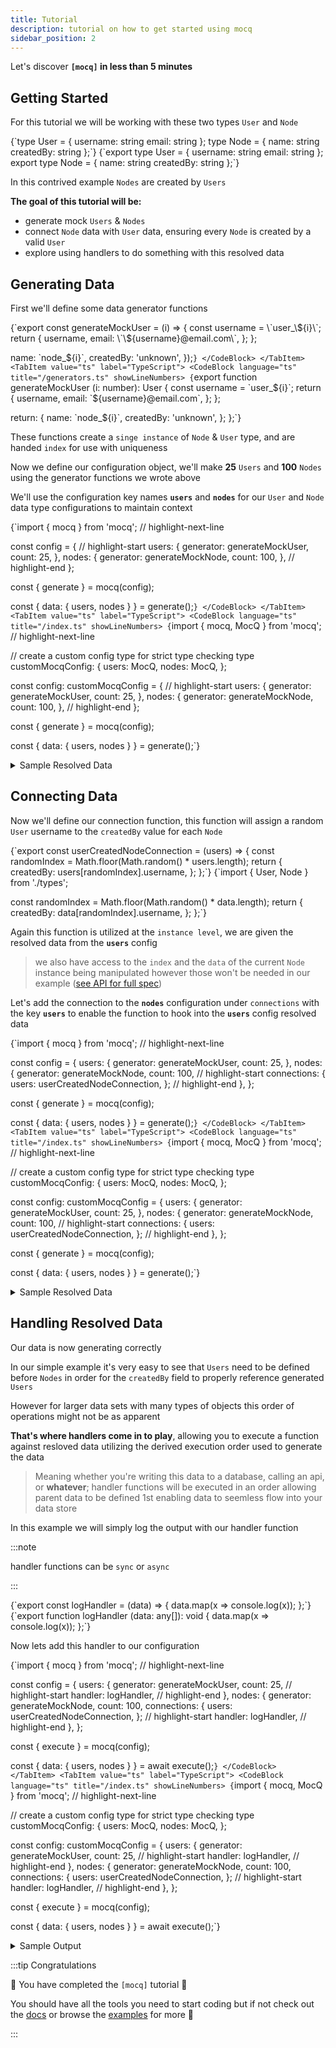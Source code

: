 ```yaml
---
title: Tutorial
description: tutorial on how to get started using mocq
sidebar_position: 2
---
```


Let's discover **`[mocq]` in less than 5 minutes**

## Getting Started

For this tutorial we will be working with these two types `User` and `Node`


<Tabs groupId="code-block-language">
  <TabItem value="js" label="JavaScript">
    <CodeBlock language="ts">
{`type User = {
  username: string
  email: string
};
type Node = {
  name: string
  createdBy: string
};`}
    </CodeBlock>
  </TabItem>
  <TabItem value="ts" label="TypeScript">
    <CodeBlock
      language="ts"
      title="/types.ts"
      showLineNumbers>
{`export type User = {
  username: string
  email: string
};
export type Node = {
  name: string
  createdBy: string
};`}
    </CodeBlock>
  </TabItem>
</Tabs>

In this contrived example `Nodes` are created by `Users`

**The goal of this tutorial will be:**
- generate mock `Users` & `Nodes`
- connect `Node` data with `User` data, ensuring every `Node` is created by a valid `User`
- explore using handlers to do something with this resolved data

## Generating Data

First we'll define some data generator functions

<Tabs groupId="code-block-language">
  <TabItem value="js" label="JavaScript">
    <CodeBlock
      language="js"
      title="/generators.js"
      showLineNumbers>
  {`export const generateMockUser = (i) => {
  const username = \`user_\${i}\`;
  return {
    username,
    email: \`\${username}@email.com\`,
  };
};

  name: \`node_\${i}\`,
  createdBy: 'unknown',
});`}
    </CodeBlock>
  </TabItem>
  <TabItem value="ts" label="TypeScript">
    <CodeBlock
      language="ts"
      title="/generators.ts"
      showLineNumbers>
  {`export function generateMockUser (i: number): User {
  const username = \`user_\${i}\`;
  return {
    username,
    email: \`\${username}@email.com\`,
  };
};

  return: {
    name: \`node_\${i}\`,
    createdBy: 'unknown',
  };
};`}
    </CodeBlock>
  </TabItem>
</Tabs>

These functions create a `singe instance` of `Node` & `User` type, and are handed `index` for use with uniqueness

Now we define our configuration object, we'll make **25** `Users` and **100** `Nodes` using the generator functions we wrote above

We'll use the configuration key names **`users`** and **`nodes`** for our `User` and `Node` data type configurations to maintain context

<Tabs groupId="code-block-language">
  <TabItem value="js" label="JavaScript">
  <CodeBlock
    language="js"
    title="/index.js"
    showLineNumbers>
{`import { mocq } from 'mocq';
// highlight-next-line

const config = {
  // highlight-start
  users: {
    generator: generateMockUser,
    count: 25,
  },
  nodes: {
    generator: generateMockNode,
    count: 100,
  },
  // highlight-end
};

const { generate } = mocq(config);

const { data: { users, nodes } } = generate();`}
    </CodeBlock>
  </TabItem>
  <TabItem value="ts" label="TypeScript">
  <CodeBlock
    language="ts"
    title="/index.ts"
    showLineNumbers>
{`import { mocq, MocQ } from 'mocq';
// highlight-next-line

// create a custom config type for strict type checking
type customMocqConfig: {
  users: MocQ<User>,
  nodes: MocQ<Node>,
};

const config: customMocqConfig = {
  // highlight-start
  users: {
    generator: generateMockUser,
    count: 25,
  },
  nodes: {
    generator: generateMockNode,
    count: 100,
  },
  // highlight-end
};

const { generate } = mocq(config);

const { data: { users, nodes } } = generate();`}
    </CodeBlock>
  </TabItem>
</Tabs>

<details>
<summary>
Sample Resolved Data
</summary>
**`users`**: 
```js
[
  {
    username: 'user_0'
    email: 'user_0@email.com'
  },
  // ... 24 more entries
]
```

**`nodes`**: 
```js
[
  {
    name: 'node_0'
    createdBy: 'unkown'
  },
  // ... 99 more entries
]
```
</details>

## Connecting Data

Now we'll define our connection function, this function will assign a random `User` username to the `createdBy` value for each `Node`

<Tabs groupId="code-block-language">
  <TabItem value="js" label="JavaScript">
  <CodeBlock
    language="js"
    title="/connections.js"
    showLineNumbers>
{`export const userCreatedNodeConnection = (users) => {
  const randomIndex = Math.floor(Math.random() * users.length);
  return {
    createdBy: users[randomIndex].username,
  };
};`}
    </CodeBlock>
  </TabItem>
  <TabItem value="ts" label="TypeScript">
  <CodeBlock
    language="ts"
    title="/connections.ts"
    showLineNumbers>
{`import { User, Node } from './types';

  const randomIndex = Math.floor(Math.random() * data.length);
  return {
    createdBy: data[randomIndex].username,
  };
};`}
    </CodeBlock>
  </TabItem>
</Tabs>

Again this function is utilized at the `instance level`, we are given the resolved data from the **`users`** config

> we also have access to the `index` and the `data` of the current `Node` instance being manipulated 
however those won't be needed in our example ([see API for full spec](/docs/api#connections---optional))

Let's add the connection to the **`nodes`** configuration under `connections` with the key **`users`** to enable the function to hook into the **`users`** config resolved data

<Tabs groupId="code-block-language">
  <TabItem value="js" label="JavaScript">
  <CodeBlock
    language="js"
    title="/index.js"
    showLineNumbers>
{`import { mocq } from 'mocq';
// highlight-next-line

const config = {
  users: {
    generator: generateMockUser,
    count: 25,
  },
  nodes: {
    generator: generateMockNode,
    count: 100,
    // highlight-start
    connections: {
      users: userCreatedNodeConnection,
    };
    // highlight-end
  },
};

const { generate } = mocq(config);

const { data: { users, nodes } } = generate();`}
    </CodeBlock>
  </TabItem>
  <TabItem value="ts" label="TypeScript">
  <CodeBlock
    language="ts"
    title="/index.ts"
    showLineNumbers>
{`import { mocq, MocQ } from 'mocq';
// highlight-next-line

// create a custom config type for strict type checking
type customMocqConfig: {
  users: MocQ<User>,
  nodes: MocQ<Node>,
};

const config: customMocqConfig = {
  users: {
    generator: generateMockUser,
    count: 25,
  },
  nodes: {
    generator: generateMockNode,
    count: 100,
    // highlight-start
    connections: {
      users: userCreatedNodeConnection,
    };
    // highlight-end
  },
};

const { generate } = mocq(config);

const { data: { users, nodes } } = generate();`}
    </CodeBlock>
  </TabItem>
</Tabs>

<details>
<summary>
Sample Resolved Data
</summary>
**`users`**: 
```js
[
  {
    username: 'user_0'
    email: 'user_0@email.com'
  },
  // ... 24 more entries
]
```

**`nodes`**: 
```js
[
  {
    name: 'node_0'
    createdBy: 'user_7'
  },
  {
    name: 'node_1'
    createdBy: 'user_3'
  },
  // ... 98 more entries
]
```
</details>

## Handling Resolved Data

Our data is now generating correctly

In our simple example it's very easy to see that `Users` need to be defined before `Nodes` in order for 
the `createdBy` field to properly reference generated `Users`

However for larger data sets with many types of objects this order of operations might not be as apparent

**That's where handlers come in to play**, allowing you to execute a function against resloved data utilizing the 
derived execution order used to generate the data

> Meaning whether you're writing this data to a database, calling an api, or __whatever__; handler functions will be executed 
in an order allowing parent data to be defined 1st enabling data to seemless flow into your data store

In this example we will simply log the output with our handler function

:::note

handler functions can be `sync` or `async`

:::

<Tabs groupId="code-block-language">
  <TabItem value="js" label="JavaScript">
  <CodeBlock
    language="js"
    title="/handlers.js"
    showLineNumbers>
{`export const logHandler = (data) => {
  data.map(x => console.log(x));
};`}
    </CodeBlock>
  </TabItem>
  <TabItem value="ts" label="TypeScript">
  <CodeBlock
    language="ts"
    title="/handlers.ts"
    showLineNumbers>
{`export function logHandler (data: any[]): void {
  data.map(x => console.log(x));
};`}
    </CodeBlock>
  </TabItem>
</Tabs>

Now lets add this handler to our configuration

<Tabs groupId="code-block-language">
  <TabItem value="js" label="JavaScript">
  <CodeBlock
    language="js"
    title="/index.js"
    showLineNumbers>
{`import { mocq } from 'mocq';
// highlight-next-line

const config = {
  users: {
    generator: generateMockUser,
    count: 25,
    // highlight-start
    handler: logHandler,
    // highlight-end
  },
  nodes: {
    generator: generateMockNode,
    count: 100,
    connections: {
      users: userCreatedNodeConnection,
    };
    // highlight-start
    handler: logHandler,
    // highlight-end
  },
};

const { execute } = mocq(config);

const { data: { users, nodes } } = await execute();`}
    </CodeBlock>
  </TabItem>
  <TabItem value="ts" label="TypeScript">
  <CodeBlock
    language="ts"
    title="/index.ts"
    showLineNumbers>
{`import { mocq, MocQ } from 'mocq';
// highlight-next-line

// create a custom config type for strict type checking
type customMocqConfig: {
  users: MocQ<User>,
  nodes: MocQ<Node>,
};

const config: customMocqConfig = {
  users: {
    generator: generateMockUser,
    count: 25,
    // highlight-start
    handler: logHandler,
    // highlight-end
  },
  nodes: {
    generator: generateMockNode,
    count: 100,
    connections: {
      users: userCreatedNodeConnection,
    };
    // highlight-start
    handler: logHandler,
    // highlight-end
  },
};

const { execute } = mocq(config);

const { data: { users, nodes } } = await execute();`}
    </CodeBlock>
  </TabItem>
</Tabs>

<details>
<summary>
Sample Output
</summary>
```js
{
  username: 'user_0'
  email: 'user_0@email.com'
}
{
  username: 'user_1'
  email: 'user_1@email.com'
}
// ... 23 more entries
{
  name: 'node_0'
  createdBy: 'user_18'
}
{
  name: 'node_1'
  createdBy: 'user_2'
}
// ... 98 more entries
```
</details>

:::tip Congratulations

🎉 You have completed the `[mocq]` tutorial 🎉

You should have all the tools you need to start coding but if not check out the [docs](/docs) or browse the [examples](examples) for more 🚀

:::